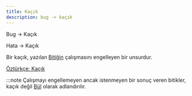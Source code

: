 ```yaml
---
title: Kaçık
description: bug -> kaçık
---
```


Bug -> Kaçık

Hata -> Kaçık

Bir kaçık, yazılan [Bitiğin](/yazilim/bitik) çalışmasını engelleyen bir unsurdur.

[Öztürkçe: Kaçık](tonga/tr/words/1057/#_top)

:::note
Çalışmayı engellemeyen ancak istenmeyen bir sonuç veren bitikler, kaçık değil [Bül](/yazilim/bül) olarak adlandırılır.
